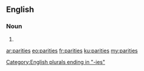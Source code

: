 ==English==

===Noun===
{{head|en|plural}}

# {{plural of|parity|lang=en}}

[[Category:English plurals ending in "-ies"]]

[[ar:parities]]
[[eo:parities]]
[[fr:parities]]
[[ku:parities]]
[[my:parities]]